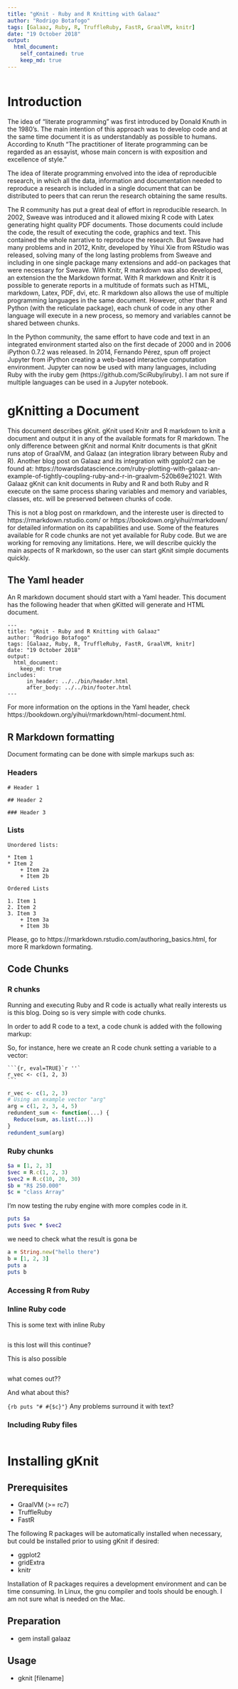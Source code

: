 ```yaml
---
title: "gKnit - Ruby and R Knitting with Galaaz"
author: "Rodrigo Botafogo"
tags: [Galaaz, Ruby, R, TruffleRuby, FastR, GraalVM, knitr]
date: "19 October 2018"
output:
  html_document:
    self_contained: true
    keep_md: true
---
```


```r

```

# Introduction

The idea of "literate programming" was first introduced by Donald Knuth in the 1980's.
The main intention of this approach was to develop code and at the same time document it
is as understandably as possible to humans.  According to Knuth "The practitioner of 
literate programming can be regarded as an essayist, whose main concern is with exposition 
and excellence of style."

The idea of literate programming envolved into the idea of reproducible research, in which
all the data, information and documentation needed to reproduce a research is included in a
single document that can be distributed to peers that can rerun the research obtaining
the same results.

The R community has put a great deal of effort in reproducible research.  In 2002, Sweave was
introduced and it allowed mixing R code with Latex generating hight quality PDF documents.  Those
documents could include the code, the result of executing the code, graphics and text.  This
contained the whole narrative to reproduce the research.  But Sweave had many problems and in
2012, Knitr, developed by Yihui Xie from RStudio was released, solving many of the long lasting
problems from Sweave and including in one single package many extensions and add-on packages that
were necessary for Sweave.  With Knitr, R markdown was also developed, an extension the the
Markdown format.  With R markdown and Knitr it is possible to generate reports in a multitude
of formats such as HTML, markdown, Latex, PDF, dvi, etc.  R markdown also allows the use of
multiple programming languages in the same document.  However, other than R and Python (with
the reticulate package), each chunk of code in any other language will execute in a new
process, so memory and variables cannot be shared between chunks.

In the Python community, the same effort to have code and text in an integrated environment
started also on the first decade of 2000 and in 2006 iPython 0.7.2 was released.  In 2014,
Fernando Pérez, spun off project Jupyter from iPython creating a web-based interactive
computation environment.  Jupyter can now be used with many languages, including Ruby with the
iruby gem (https://github.com/SciRuby/iruby).  I am not sure if multiple languages can be used
in a Jupyter notebook.

# gKnitting a Document

This document describes gKnit.  gKnit used Knitr and R markdown to knit a document and output
it in any of the
available formats for R markdown.  The only difference between gKnit and normal Knitr documents
is that gKnit runs atop of GraalVM, and Galaaz (an integration library between Ruby and R).
Another blog post on Galaaz and its integration with ggplot2 can be found at:
https://towardsdatascience.com/ruby-plotting-with-galaaz-an-example-of-tightly-coupling-ruby-and-r-in-graalvm-520b69e21021.  With Galaaz gKnit can knit documents in Ruby and R and both
Ruby and R execute on the same process
sharing variables and memory and variables, classes, etc. will be preserved between chunks of
code.

This is not a blog post on rmarkdown, and the intereste user is directed to
https://rmarkdown.rstudio.com/ or
https://bookdown.org/yihui/rmarkdown/ for detailed information on its capabilities and use.
Some of the features available for R code
chunks are not yet available for Ruby code.  But we are working for removing any limitations.
Here, we will describe quickly the main aspects of R markdown, so the user can start gKnit simple
documents quickly.

## The Yaml header

An R markdown document should start with a Yaml header.  This document has the following header that
when gKitted will generate and HTML document.

```
---
title: "gKnit - Ruby and R Knitting with Galaaz"
author: "Rodrigo Botafogo"
tags: [Galaaz, Ruby, R, TruffleRuby, FastR, GraalVM, knitr]
date: "19 October 2018"
output:
  html_document:
    keep_md: true
includes:
      in_header: ../../bin/header.html
      after_body: ../../bin/footer.html    
---
```

For more information on the options in the Yaml header, check https://bookdown.org/yihui/rmarkdown/html-document.html.

## R Markdown formatting

Document formating can be done with simple markups such as:

### Headers

```
# Header 1

## Header 2

### Header 3

```

### Lists

```
Unordered lists:

* Item 1
* Item 2
    + Item 2a
    + Item 2b
```

```
Ordered Lists

1. Item 1
2. Item 2
3. Item 3
    + Item 3a
    + Item 3b
```

Please, go to https://rmarkdown.rstudio.com/authoring_basics.html, for more R markdown formating.

## Code Chunks

### R chunks

Running and executing Ruby and R code is actually what really interests us is this blog.  Doing so
is very simple with code chunks.

In order to add R code to a text, a code chunk is added with the following markup:

So, for instance, here we create an R code chunk setting a variable to a vector:

````
```{r, eval=TRUE}`r ''`
r_vec <- c(1, 2, 3)
```
````

```r
r_vec <- c(1, 2, 3)
# Using an example vector "arg"
arg = c(1, 2, 3, 4, 5)
redundent_sum <- function(...) {
  Reduce(sum, as.list(...))
}
redundent_sum(arg)
```


### Ruby chunks

```ruby
$a = [1, 2, 3]
$vec = R.c(1, 2, 3)
$vec2 = R.c(10, 20, 30)
$b = "R$ 250.000"
$c = "class Array"
```

I'm now testing the ruby engine with more comples code in it.
```ruby
puts $a
puts $vec * $vec2
```
we need to check what the result is gona be

```ruby
a = String.new("hello there")
b = [1, 2, 3]
puts a
puts b
```

### Accessing R from Ruby


### Inline Ruby code

This is some text with inline Ruby
```rb
```
is this lost will this continue?

This is also possible
```rb
```
what comes out??

And what about this?

```{rb puts "# #{$c}"}
```
Any problems surround it with text?

### Including Ruby files

```include
```


# Installing gKnit

## Prerequisites

* GraalVM (>= rc7)
* TruffleRuby
* FastR

The following R packages will be automatically installed when necessary, but could be installed prior
to using gKnit if desired:

* ggplot2
* gridExtra
* knitr

Installation of R packages requires a development environment and can be time consuming.  In Linux,
the gnu compiler and tools should be enough.  I am not sure what is needed on the Mac.

## Preparation

* gem install galaaz

## Usage

* gknit [filename]